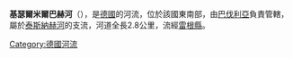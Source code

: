 {{Unreferenced|time=2020-12-09T08:57:14+00:00}}
{{Coord|48|58|31.84|N|12|56|49.47|E|display=title}}

'''基瑟爾米爾巴赫河'''（{{lang-de|Kieselmühlbach}}），是[[德國|德國]]的河流，位於該國東南部，由[[巴伐利亞|巴伐利亞]]負責管轄，屬於[[泰斯納赫河|泰斯納赫河]]的支流，河道全長2.8公里，流經[[雷根縣|雷根縣]]。

{{Germany-geo-stub}}
[[Category:德國河流|Category:德國河流]]